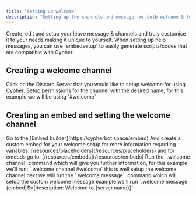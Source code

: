 ```yaml
---
title: "Setting up welcome"
description: "Setting up the channels and message for both welcome & leave events"
---
```


<CardGroup cols={2}>
  <Card title="Leave setup" icon="arrows-to-circle" href="/server-config/leave-setup">
    Create, edit and setup your leave message & channels and truly customise it
    to your needs making it unique to yourself.
  </Card>
</CardGroup>

<Tip>
  When setting up help messages, you can use `embedsetup` to easily generate scripts/codes that are compatible with Cypher.
</Tip>

## Creating a welcome channel

<Steps>
  <Step title="Head over to your Discord Server">
    Click on the Discord Server that you would like to setup welcome for using Cypher.
  </Step>
  <Step title="Create the channel">
    Setup permissions for the channel with the desired name, for this example we
    will be using `#welcome`
  </Step>
</Steps>

## Creating an embed and setting the welcome channel

<Steps>
  <Step title="Creating the welcome embed">
    Go to the [Embed builder](https://cypherbot.space/embed) And create a custom embed for your welcome setup for more information regarding variables:
    [/resources/placeholders](/resources/placeholders) and for emebds go to: [/resources/embeds](/resources/embeds)
  </Step>
  <Step title="Setup the welcome channel">
    Run the `.welcome channel` command which will give you further information, for this
    example we'll run: `.welcome channel #welcome` this is well setup the welcome channel next we will run the `.welcome message`. command which will setup the custom welcome message example we'll run `.welcome message {embed}$v{description: Welcome to {server.name}}`
  </Step>
</Steps>